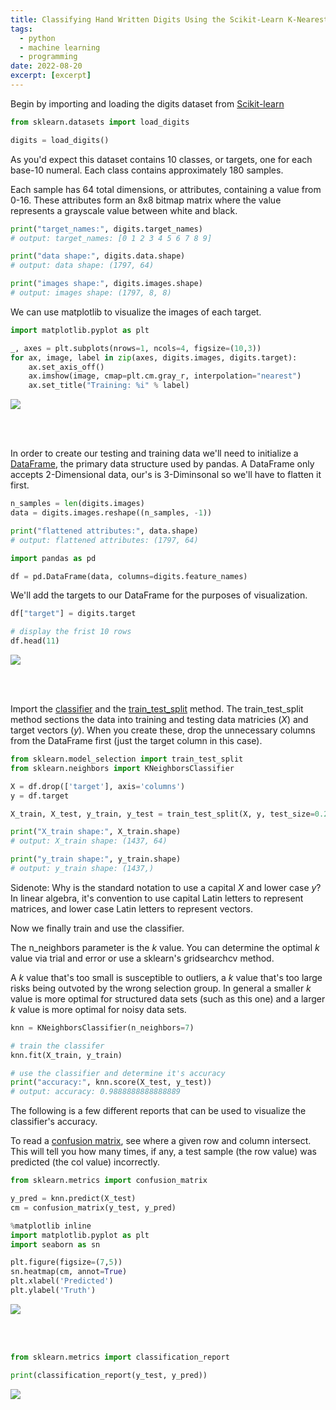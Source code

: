 ```yaml
---
title: Classifying Hand Written Digits Using the Scikit-Learn K-Nearest Neighbors Classifier
tags:
  - python
  - machine learning
  - programming
date: 2022-08-20
excerpt: [excerpt]
---
```


Begin by importing and loading the digits dataset from 
[Scikit-learn](https://scikit-learn.org/stable/modules/generated/sklearn.datasets.load_digits.html)

```python
from sklearn.datasets import load_digits

digits = load_digits()
```

As you'd expect this dataset contains 10 classes, or targets, one for each
base-10 numeral. Each class contains approximately 180 samples.

Each sample has 64 total dimensions, or attributes, containing a value from
0-16. These attributes form an 8x8 bitmap matrix where the value
represents a grayscale value between white and black.


```python
print("target_names:", digits.target_names)
# output: target_names: [0 1 2 3 4 5 6 7 8 9]

print("data shape:", digits.data.shape)
# output: data shape: (1797, 64)

print("images shape:", digits.images.shape)
# output: images shape: (1797, 8, 8)
```

We can use matplotlib to visualize the images of each target.

```python
import matplotlib.pyplot as plt

_, axes = plt.subplots(nrows=1, ncols=4, figsize=(10,3))
for ax, image, label in zip(axes, digits.images, digits.target):
    ax.set_axis_off()
    ax.imshow(image, cmap=plt.cm.gray_r, interpolation="nearest")
    ax.set_title("Training: %i" % label)
```

<Image src="/posts/Classifying-Hand-Written-Digits-Using-the-Scikit-Learn-K-Nearest-Neighbors-Classifier/imagePlot.png" 
    width={825*.55}
    height={234*.55}
/>

<br/>
<br/>

In order to create our testing and training data we'll need to initialize a
[DataFrame](https://pandas.pydata.org/docs/reference/api/pandas.DataFrame.html),
the primary data structure used by pandas. A DataFrame only accepts
2-Dimensional data, our's is 3-Diminsonal so we'll have to flatten it first.

```python
n_samples = len(digits.images)
data = digits.images.reshape((n_samples, -1))

print("flattened attributes:", data.shape)
# output: flattened attributes: (1797, 64)

import pandas as pd

df = pd.DataFrame(data, columns=digits.feature_names)
```

We'll add the targets to our DataFrame for the purposes of visualization.

```python
df["target"] = digits.target

# display the frist 10 rows
df.head(11)
```

<Image src="/posts/Classifying-Hand-Written-Digits-Using-the-Scikit-Learn-K-Nearest-Neighbors-Classifier/dataFrame.png" 
    width={779*.6}
    height={492*.6}
/>

<br/>
<br/>

Import the [classifier](https://scikit-learn.org/stable/modules/generated/sklearn.neighbors.KNeighborsClassifier.html)
and the [train_test_split](https://scikit-learn.org/stable/modules/generated/sklearn.model_selection.train_test_split.html)
method. The train_test_split method sections the data into training and testing
data matricies ($X$) and target vectors ($y$). When you create these, drop the
unnecessary columns from the DataFrame first (just the target column in this case).

```python
from sklearn.model_selection import train_test_split
from sklearn.neighbors import KNeighborsClassifier

X = df.drop(['target'], axis='columns')
y = df.target

X_train, X_test, y_train, y_test = train_test_split(X, y, test_size=0.2, random_state=42)

print("X_train shape:", X_train.shape)
# output: X_train shape: (1437, 64)

print("y_train shape:", y_train.shape)
# output: y_train shape: (1437,)
```

Sidenote: Why is the standard notation to use a capital $X$ and lower case $y$?
In linear algebra, it's convention to use capital Latin letters to represent
matrices, and lower case Latin letters to represent vectors.

Now we finally train and use the classifier.

The n_neighbors parameter is the $k$ value. You can determine the optimal $k$
value via trial and error or use a sklearn's gridsearchcv method.

A $k$ value that's too small is susceptible to outliers, a $k$ value that's
too large risks being outvoted by the wrong selection group. In general a smaller
$k$ value is more optimal for structured data sets (such as this one) and a larger
$k$ value is more optimal for noisy data sets.

```python
knn = KNeighborsClassifier(n_neighbors=7)

# train the classifer
knn.fit(X_train, y_train)

# use the classifier and determine it's accuracy
print("accuracy:", knn.score(X_test, y_test))
# output: accuracy: 0.9888888888888889
```

The following is a few different reports that can be used to visualize the
classifier's accuracy.

To read a [confusion matrix](https://en.wikipedia.org/wiki/Confusion_matrix),
see where a given row and column intersect. This will tell you how many times,
if any, a test sample (the row value) was predicted (the col value) incorrectly.

```python
from sklearn.metrics import confusion_matrix

y_pred = knn.predict(X_test)
cm = confusion_matrix(y_test, y_pred)

%matplotlib inline
import matplotlib.pyplot as plt
import seaborn as sn

plt.figure(figsize=(7,5))
sn.heatmap(cm, annot=True)
plt.xlabel('Predicted')
plt.ylabel('Truth')
```

<Image src="/posts/Classifying-Hand-Written-Digits-Using-the-Scikit-Learn-K-Nearest-Neighbors-Classifier/confusionMatrix.png" 
    width={637*.6}
    height={493*.6}
/>

<br/>
<br/>

```python
from sklearn.metrics import classification_report

print(classification_report(y_test, y_pred))
```

<Image src="/posts/Classifying-Hand-Written-Digits-Using-the-Scikit-Learn-K-Nearest-Neighbors-Classifier/classificationReport.png" 
    width={667*.6}
    height={422*.6}
/>
